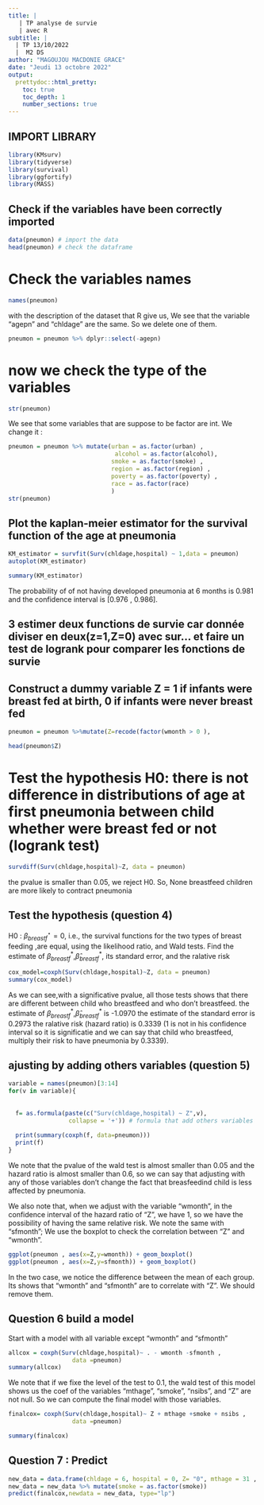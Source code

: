 ---
title: |
   | TP analyse de survie 
   | avec R
subtitle: |
  | TP 13/10/2022
  |  M2 DS
author: "MAGOUJOU MACDONIE GRACE"
date: "Jeudi 13 octobre 2022"
output:
  prettydoc::html_pretty:
    toc: true
    toc_depth: 1
    number_sections: true
---

## IMPORT LIBRARY
```{r}
library(KMsurv)
library(tidyverse)
library(survival)
library(ggfortify)
library(MASS)
```
## Check if the variables have been correctly  imported
```{r}
data(pneumon) # import the data
head(pneumon) # check the dataframe
```

# Check the variables names
```{r}
names(pneumon)
```
with the description of the dataset that R give us, We see that the variable "agepn" and "chldage" are the same.
So we delete one of them.
```{r}
pneumon = pneumon %>% dplyr::select(-agepn)
```
# now we check the type of the variables
```{r}
str(pneumon)

``` 
We see that some variables that are suppose to be factor are int.
We change it :
```{r}
pneumon = pneumon %>% mutate(urban = as.factor(urban) , 
                              alcohol = as.factor(alcohol),
                             smoke = as.factor(smoke) ,
                             region = as.factor(region) ,
                             poverty = as.factor(poverty) ,
                             race = as.factor(race)
                             )
str(pneumon)
```


## Plot the kaplan-meier estimator for the survival function of the age at pneumonia
```{r}
KM_estimator = survfit(Surv(chldage,hospital) ~ 1,data = pneumon)
autoplot(KM_estimator)
```

```{r}
summary(KM_estimator)
```
The probability of of not having developed pneumonia at 6 
months is 0.981 and the confidence interval is [0.976 , 0.986].


## 3 estimer deux functions de survie car donnée diviser en deux(z=1,Z=0) avec sur...  et faire un test de logrank pour comparer les fonctions de survie 

## Construct a dummy variable Z = 1 if infants were breast fed at birth, 0 if infants were never breast fed

```{r}
pneumon = pneumon %>%mutate(Z=recode(factor(wmonth > 0 ),                   'FALSE' ="0",'TRUE'="1"))

head(pneumon$Z)
```
#  Test the hypothesis H0: there is not difference in distributions of age at first pneumonia between child whether were breast fed or not (logrank test)

```{r}
survdiff(Surv(chldage,hospital)~Z, data = pneumon)
```

the pvalue is smaller than 0.05, we reject H0. So, None breastfeed children are more likely to contract  pneumonia 


## Test  the  hypothesis  (question 4)
H0 : $\beta_{breastf}^⋆ = 0$,  i.e.,  the  survival  functions  for  the  two  types  of  breast  feeding ,are  equal,  using  the  likelihood  ratio,  and  Wald  tests. Find the estimate of $\beta_{breastf}^*$,$\hat{\beta}_{breastf}^*$, its standard error, and the ralative risk 

```{r}
cox_model=coxph(Surv(chldage,hospital)~Z, data = pneumon)
summary(cox_model)

```
As we can see,with a significative pvalue, all those tests shows that there are  different between child who breastfeed and  who don't breastfeed.
the estimate of $\beta_{breastf}^*$,$\hat{\beta}_{breastf}^*$ is -1.0970
the estimate of the standard error is 0.2973
the ralative risk (hazard ratio) is  0.3339 (1 is not in his confidence interval so it is significatie and we can say that child who breastfeed, multiply their risk to have pneumonia by 0.3339).


## ajusting by adding others variables (question 5)

```{r}
variable = names(pneumon)[3:14]
for(v in variable){
 
  
  f= as.formula(paste(c("Surv(chldage,hospital) ~ Z",v),
                 collapse = '+')) # formula that add others variables
  
  print(summary(coxph(f, data=pneumon)))
  print(f)
}

```

We note that the pvalue of the wald test is almost smaller than 0.05 and the hazard ratio is almost smaller than 0.6, so we can say that adjusting with any of those variables don't change the fact that breasfeedind child is less affected by pneumonia.

We also note that, when we adjust with the variable "wmonth", in the confidence interval of the hazard ratio of "Z", we have 1, so we have the possibility of having the same relative risk. We note the same with "sfmonth";
We use the boxplot to check the correlation between "Z" and "wmonth".
```{r}
ggplot(pneumon , aes(x=Z,y=wmonth)) + geom_boxplot()
ggplot(pneumon , aes(x=Z,y=sfmonth)) + geom_boxplot()

```

In the two case, we notice the difference between the mean of each group.
Its shows that "wmonth" and "sfmonth" are to correlate with "Z". We should remove them.

## Question 6 build a model

Start with a model with all variable except "wmonth" and "sfmonth"
```{r}
allcox = coxph(Surv(chldage,hospital)~ . - wmonth -sfmonth ,
                  data =pneumon)
summary(allcox)

```

We note that if we fixe the level of the test to  0.1, the wald test of this model shows us the coef of the variables "mthage", "smoke", "nsibs", and "Z"  are not null.
So we can compute the final model with those variables.

```{r}
finalcox= coxph(Surv(chldage,hospital)~ Z + mthage +smoke + nsibs ,
                  data =pneumon)

summary(finalcox)
```

## Question 7 : Predict

```{r}
new_data = data.frame(chldage = 6, hospital = 0, Z= "0", mthage = 31 , smoke = 0, nsibs = 2 )
new_data = new_data %>% mutate(smoke = as.factor(smoke))
predict(finalcox,newdata = new_data, type="lp") 
```





